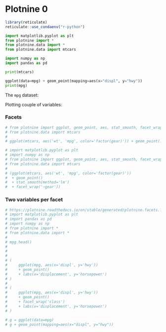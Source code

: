 # Plotnine 0

```r
library(reticulate)
reticulate::use_condaenv("r-python")
```


```python
import matplotlib.pyplot as plt
from plotnine import *
from plotnine.data import *
from plotnine.data import mtcars

import numpy as np
import pandas as pd

```

```python
print(mtcars)
```

```python
ggplot(data=mpg) + geom_point(mapping=aes(x="displ", y="hwy"))
print(mpg)
```



The `mpg` dataset:

Plotting couple of variables:


### Facets

```python
# from plotnine import ggplot, geom_point, aes, stat_smooth, facet_wrap
# from plotnine.data import mtcars
# 
# ggplot(mtcars, aes('wt', 'mpg', color='factor(gear)')) + geom_point() + stat_smooth(method='lm') + facet_wrap('~gear'))
```


```python
# import matplotlib.pyplot as plt
# import numpy as np
# from plotnine import ggplot, geom_point, aes, stat_smooth, facet_wrap
# from plotnine.data import mtcars
# 
# (ggplot(mtcars, aes('wt', 'mpg', color='factor(gear)'))
#  + geom_point()
#  + stat_smooth(method='lm')
#  + facet_wrap('~gear'))
```


### Two variables per facet

```python
# https://plotnine.readthedocs.io/en/stable/generated/plotnine.facets.facet_wrap.html#facet-wrap
# import matplotlib.pyplot as plt
# import pandas as pd
# import numpy as np
# from plotnine import *
# from plotnine.data import *
# 
# mpg.head()
# 
# 
# 
# (
#     ggplot(mpg, aes(x='displ', y='hwy'))
#     + geom_point()
#     + labs(x='displacement', y='horsepower')
# )
# 
# (
#     ggplot(mpg, aes(x='displ', y='hwy'))
#     + geom_point()
#     + facet_wrap('class')
#     + labs(x='displacement', y='horsepower')
# )

# g = ggplot(data=mpg)
# g + geom_point(mapping=aes(x="displ", y="hwy"))
```

